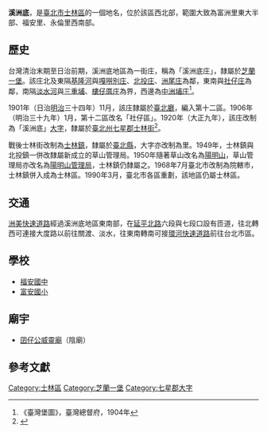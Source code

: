 {{noteTA
|1 = zh-cn:庄; zh-hk:庄; zh-tw:庄;
}}
'''溪洲底'''，是[[臺北市|臺北市]][[士林區|士林區]]的一個地名，位於該區西北部，範圍大致為富洲里東大半部、福安里、永倫里西南部。

==歷史==
台灣清治末期至日治前期，溪洲底地區為一街庄，稱為「溪洲底庄」，隸屬於[[芝蘭一堡|芝蘭一堡]]。該庄北及東隔[[基隆河|基隆河]]與[[嘎嘮別庄|嘎嘮別庄]]、[[北投_(大字)|北投庄]]、[[洲尾庄|洲尾庄]]為鄰，東南與[[社子_(臺北市大字)|社仔庄]]為鄰，南隔[[淡水河|淡水河]]與[[三重埔_(新北市)|三重埔]]、[[樓仔厝庄|樓仔厝庄]]為界，西邊為[[中洲埔庄|中洲埔庄]]<ref>《臺灣堡圖》，臺灣總督府，1904年</ref>。

1901年（日治[[明治|明治]]三十四年）11月，該庄隸屬於[[臺北廳|臺北廳]]，編入第十二區。1906年（明治三十九年）1月，第十二區改名「社仔區」。1920年（大正九年），該庄改制為「溪洲底」[[大字|大字]]，隸屬於[[臺北州|臺北州]][[七星郡|七星郡]][[士林街|士林街]]<ref name="地圖會說話">{{Cite web |url=http://mapstalk.blogspot.tw/2010/10/1901-2010.html |title=《臺北市沿革 1901-2010》，地圖會說話網站 |accessdate=2016-07-25 |archive-date=2016-08-16 |archive-url=https://web.archive.org/web/20160816203231/http://mapstalk.blogspot.tw/2010/10/1901-2010.html |dead-url=no }}</ref>。

戰後士林街改制為[[士林鎮|士林鎮]]，隸屬於[[臺北縣|臺北縣]]，大字亦改制為里。1949年，士林鎮與北投鎮一併改隸屬新成立的草山管理局。1950年隨著草山改名為[[陽明山|陽明山]]，草山管理局亦改名為[[陽明山管理局|陽明山管理局]]，士林鎮仍隸屬之。1968年7月臺北市改制為院轄市，士林鎮併入成為士林區。1990年3月，臺北市各區重劃，該地區仍屬士林區。

==交通==
[[洲美快速道路|洲美快速道路]]經過溪洲底地區東南部，在[[延平北路|延平北路]]六段與七段口設有匝道，往北轉西可連接大度路以前往關渡、淡水，往東南轉南可接[[環河南北快速道路|環河快速道路]]前往台北市區。

==學校==
*[[福安國中|福安國中]]
*[[富安國小|富安國小]]

==廟宇==
*[[囝仔公威靈廟|囝仔公威靈廟]]（陰廟）

==參考文獻==
{{reflist}}

{{七星郡}}

[[Category:士林區|Category:士林區]]
[[Category:芝蘭一堡|Category:芝蘭一堡]]
[[Category:七星郡大字|Category:七星郡大字]]